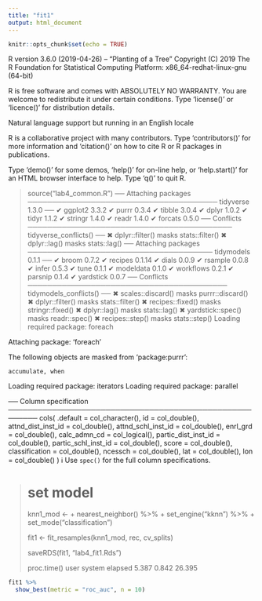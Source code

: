 ---
title: "fit1"
output: html_document
---

```{r setup, include=FALSE}
knitr::opts_chunk$set(echo = TRUE)
```

R version 3.6.0 (2019-04-26) -- "Planting of a Tree"
Copyright (C) 2019 The R Foundation for Statistical Computing
Platform: x86_64-redhat-linux-gnu (64-bit)

R is free software and comes with ABSOLUTELY NO WARRANTY.
You are welcome to redistribute it under certain conditions.
Type 'license()' or 'licence()' for distribution details.

  Natural language support but running in an English locale

R is a collaborative project with many contributors.
Type 'contributors()' for more information and
'citation()' on how to cite R or R packages in publications.

Type 'demo()' for some demos, 'help()' for on-line help, or
'help.start()' for an HTML browser interface to help.
Type 'q()' to quit R.

> source("lab4_common.R")
── Attaching packages ─────────────────────────────────────── tidyverse 1.3.0 ──
✔ ggplot2 3.3.2     ✔ purrr   0.3.4
✔ tibble  3.0.4     ✔ dplyr   1.0.2
✔ tidyr   1.1.2     ✔ stringr 1.4.0
✔ readr   1.4.0     ✔ forcats 0.5.0
── Conflicts ────────────────────────────────────────── tidyverse_conflicts() ──
✖ dplyr::filter() masks stats::filter()
✖ dplyr::lag()    masks stats::lag()
── Attaching packages ────────────────────────────────────── tidymodels 0.1.1 ──
✔ broom     0.7.2      ✔ recipes   0.1.14
✔ dials     0.0.9      ✔ rsample   0.0.8 
✔ infer     0.5.3      ✔ tune      0.1.1 
✔ modeldata 0.1.0      ✔ workflows 0.2.1 
✔ parsnip   0.1.4      ✔ yardstick 0.0.7 
── Conflicts ───────────────────────────────────────── tidymodels_conflicts() ──
✖ scales::discard() masks purrr::discard()
✖ dplyr::filter()   masks stats::filter()
✖ recipes::fixed()  masks stringr::fixed()
✖ dplyr::lag()      masks stats::lag()
✖ yardstick::spec() masks readr::spec()
✖ recipes::step()   masks stats::step()
Loading required package: foreach

Attaching package: ‘foreach’

The following objects are masked from ‘package:purrr’:

    accumulate, when

Loading required package: iterators
Loading required package: parallel

── Column specification ────────────────────────────────────────────────────────
cols(
  .default = col_character(),
  id = col_double(),
  attnd_dist_inst_id = col_double(),
  attnd_schl_inst_id = col_double(),
  enrl_grd = col_double(),
  calc_admn_cd = col_logical(),
  partic_dist_inst_id = col_double(),
  partic_schl_inst_id = col_double(),
  score = col_double(),
  classification = col_double(),
  ncessch = col_double(),
  lat = col_double(),
  lon = col_double()
)
ℹ Use `spec()` for the full column specifications.

> 
> # set model
> knn1_mod <- 
+   nearest_neighbor() %>% 
+   set_engine("kknn") %>% 
+   set_mode("classification")
> 
> fit1 <- fit_resamples(knn1_mod, rec, cv_splits)
> 
> saveRDS(fit1, "lab4_fit1.Rds")
> 
> proc.time()
   user  system elapsed 
  5.387   0.842  26.395 
  
```{r}
fit1 %>% 
  show_best(metric = "roc_auc", n = 10)
```

